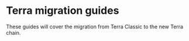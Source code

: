 
# Terra migration guides

These guides will cover the migration from Terra Classic to the new Terra chain. 

<CardSection cards={migrationCards} />
